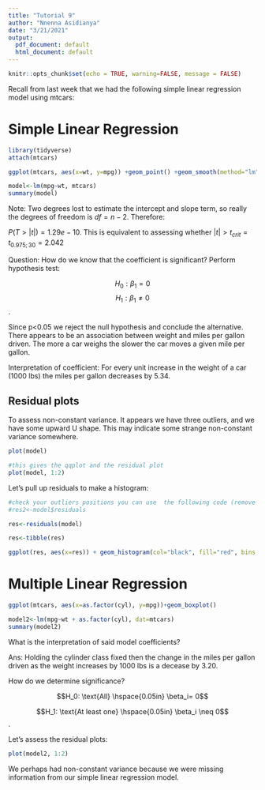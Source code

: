 ```yaml
---
title: "Tutorial 9"
author: "Nnenna Asidianya"
date: "3/21/2021"
output:
  pdf_document: default
  html_document: default
---
```


```r
knitr::opts_chunk$set(echo = TRUE, warning=FALSE, message = FALSE)
```


Recall from last week that we had the following simple linear regression model using mtcars:

# Simple Linear Regression

```r
library(tidyverse)
attach(mtcars)

ggplot(mtcars, aes(x=wt, y=mpg)) +geom_point() +geom_smooth(method="lm")

model<-lm(mpg~wt, mtcars)
summary(model)
```

Note: Two degrees lost to estimate the intercept and slope term, so really the degrees of freedom is $df=n-2$. Therefore:

$P(T>|t|) = 1.29e-10$. This is equivalent to assessing whether $|t|>t_{crit} = t_{0.975; 30}=2.042$

Question: How do we know that the coefficient is significant? Perform hypothesis test:

$$H_0: \beta_1 = 0$$
$$H_1: \beta_1 \neq 0$$. 


Since p<0.05 we reject the null hypothesis and conclude the alternative. There appears to be an association between weight and miles per gallon driven. The more a car weighs the slower the car moves a given mile per gallon.

Interpretation of coefficient: For every unit increase in the weight of a car (1000 lbs) the miles per gallon decreases by 5.34.

## Residual plots

To assess non-constant variance. It appears we have three outliers, and we have some upward U shape. This may indicate some strange non-constant variance somewhere. 

```r
plot(model)

#this gives the qqplot and the residual plot
plot(model, 1:2)
```

Let's pull up residuals to make a histogram:

```r
#check your outliers positions you can use  the following code (remove the hashtag)
#res2<-model$residuals

res<-residuals(model)

res<-tibble(res)

ggplot(res, aes(x=res)) + geom_histogram(col="black", fill="red", bins = 7)+xlab("residuals")

```


# Multiple Linear Regression

```r
ggplot(mtcars, aes(x=as.factor(cyl), y=mpg))+geom_boxplot()

model2<-lm(mpg~wt + as.factor(cyl), dat=mtcars)
summary(model2)
```


What is the interpretation of said model coefficients?

Ans: Holding the cylinder class fixed then the change in the miles per gallon driven as the weight increases by 1000 lbs is  a decease by 3.20. 

How do we determine significance?

$$H_0: \text{All}  \hspace{0.05in} \beta_i= 0$$

$$H_1: \text{At least one}  \hspace{0.05in} \beta_i \neq 0$$. 

Let's assess the residual plots:

```r
plot(model2, 1:2)
```

We perhaps had non-constant variance because we were missing information from our simple linear regression model. 
